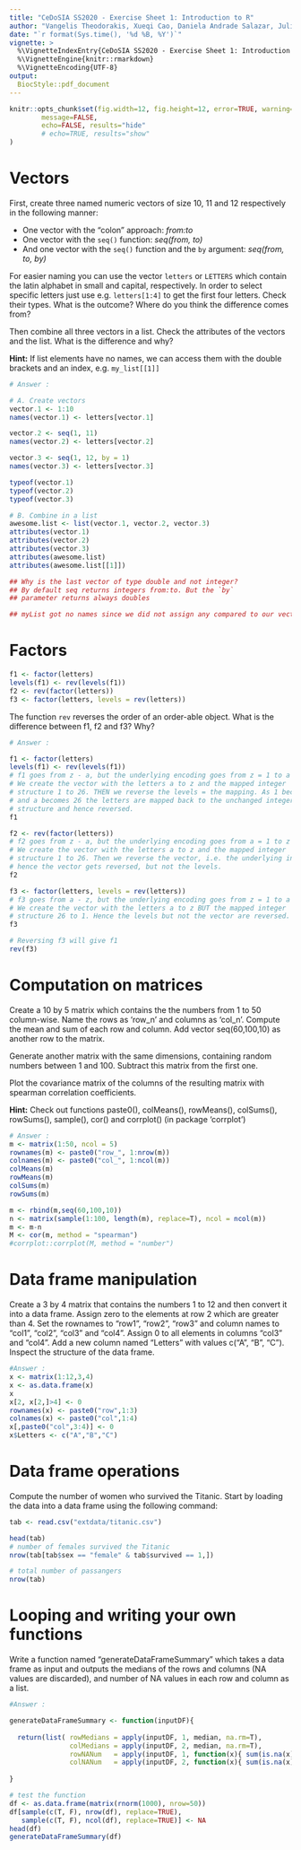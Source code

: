 ```yaml
---
title: "CeDoSIA SS2020 - Exercise Sheet 1: Introduction to R"
author: "Vangelis Theodorakis, Xueqi Cao, Daniela Andrade Salazar, Julien Gagneur"
date: "`r format(Sys.time(), '%d %B, %Y')`"
vignette: >
  %\VignetteIndexEntry{CeDoSIA SS2020 - Exercise Sheet 1: Introduction to R}
  %\VignetteEngine{knitr::rmarkdown}
  %\VignetteEncoding{UTF-8}
output: 
  BiocStyle::pdf_document
---
```


```r
knitr::opts_chunk$set(fig.width=12, fig.height=12, error=TRUE, warning=FALSE,
        message=FALSE, 
        echo=FALSE, results="hide"
        # echo=TRUE, results="show"
)
```

# Vectors 

First, create three named numeric vectors of size 10, 11 and 12 respectively in the following manner: 

- One vector with the "colon" approach: *from:to*
- One vector with the `seq()` function: *seq(from, to)*
- And one vector with the `seq()` function and the `by` argument: *seq(from, to, by)*

For easier naming you can use the vector `letters` or `LETTERS` which contain the latin alphabet in small and capital, respectively. In order to select specific letters just use e.g. `letters[1:4]` to get the first four letters. 
Check their types. What is the outcome? Where do you think the difference comes from?

Then combine all three vectors in a list. Check the attributes of the vectors and the list. What is the difference and why?


**Hint:** If list elements have no names, we can access them with the double brackets and an index, e.g. `my_list[[1]]`

```r
# Answer :

# A. Create vectors
vector.1 <- 1:10
names(vector.1) <- letters[vector.1]

vector.2 <- seq(1, 11)
names(vector.2) <- letters[vector.2]

vector.3 <- seq(1, 12, by = 1)
names(vector.3) <- letters[vector.3]

typeof(vector.1)
typeof(vector.2)
typeof(vector.3)

# B. Combine in a list
awesome.list <- list(vector.1, vector.2, vector.3)
attributes(vector.1)
attributes(vector.2)
attributes(vector.3)
attributes(awesome.list)
attributes(awesome.list[[1]])

## Why is the last vector of type double and not integer?
## By default seq returns integers from:to. But the `by`
## parameter returns always doubles

## myList got no names since we did not assign any compared to our vectors
```

# Factors

```r
f1 <- factor(letters)
levels(f1) <- rev(levels(f1))
f2 <- rev(factor(letters))
f3 <- factor(letters, levels = rev(letters))
```

The function `rev` reverses the order of an order-able object. What is the difference between f1, f2 and f3? Why?

```r

# Answer :

f1 <- factor(letters)
levels(f1) <- rev(levels(f1))
# f1 goes from z - a, but the underlying encoding goes from z = 1 to a = 26
# We create the vector with the letters a to z and the mapped integer 
# structure 1 to 26. THEN we reverse the levels = the mapping. As 1 becomes z
# and a becomes 26 the letters are mapped back to the unchanged integer
# structure and hence reversed.
f1

f2 <- rev(factor(letters))
# f2 goes from z - a, but the underlying encoding goes from a = 1 to z = 26
# We create the vector with the letters a to z and the mapped integer 
# structure 1 to 26. Then we reverse the vector, i.e. the underlying integers,
# hence the vector gets reversed, but not the levels.
f2

f3 <- factor(letters, levels = rev(letters))
# f3 goes from a - z, but the underlying encoding goes from z = 1 to a = 26. 
# We create the vector with the letters a to z BUT the mapped integer 
# structure 26 to 1. Hence the levels but not the vector are reversed.
f3

# Reversing f3 will give f1
rev(f3)
```

# Computation on matrices

Create a 10 by 5 matrix which contains the the numbers from 1 to 50 column-wise. Name the rows as 'row_n' and columns as 'col_n'. Compute the mean and sum of each row and column. Add vector seq(60,100,10) as another row to the matrix. 

Generate another matrix with the same dimensions, containing random numbers between 1 and 100. Subtract this matrix from the first one. 

Plot the covariance matrix of the columns of the resulting matrix with spearman correlation coefficients.

**Hint:** Check out functions paste0(), colMeans(), rowMeans(), colSums(), rowSums(), sample(), cor() and corrplot() (in package 'corrplot') 


```r
# Answer :
m <- matrix(1:50, ncol = 5) 
rownames(m) <- paste0("row_", 1:nrow(m))
colnames(m) <- paste0("col_", 1:ncol(m))
colMeans(m)
rowMeans(m)
colSums(m)
rowSums(m)

m <- rbind(m,seq(60,100,10))
n <- matrix(sample(1:100, length(m), replace=T), ncol = ncol(m))
m <- m-n
M <- cor(m, method = "spearman")
#corrplot::corrplot(M, method = "number")
```
#  Data frame manipulation

Create a 3 by 4 matrix that contains the numbers 1 to 12 and then convert it into a data frame. Assign zero to the elements at row 2 which are greater than 4. Set the rownames to "row1", "row2", "row3" and column names to "col1", "col2", "col3" and "col4". Assign 0 to all elements in columns "col3" and "col4". Add a new column named "Letters" with values c("A", "B", "C"). Inspect the structure of the data frame.

```r
#Answer :
x <- matrix(1:12,3,4)
x <- as.data.frame(x)
x
x[2, x[2,]>4] <- 0
rownames(x) <- paste0("row",1:3)
colnames(x) <- paste0("col",1:4)
x[,paste0("col",3:4)] <- 0
x$Letters <- c("A","B","C")
```

# Data frame operations
Compute the number of women who survived the Titanic. Start by loading the data into  a data frame using the following command:

```r
tab <- read.csv("extdata/titanic.csv")
```

```r
head(tab)
# number of females survived the Titanic
nrow(tab[tab$sex == "female" & tab$survived == 1,])

# total number of passangers 
nrow(tab)
```

# Looping and writing your own functions

Write a function named "generateDataFrameSummary" which takes a data frame as input and outputs the  medians of the rows and columns (NA values are discarded), and number of NA values in each row and column as a list.

```r
#Answer :

generateDataFrameSummary <- function(inputDF){
  
  return(list( rowMedians = apply(inputDF, 1, median, na.rm=T),
               colMedians = apply(inputDF, 2, median, na.rm=T),
               rowNANum   = apply(inputDF, 1, function(x){ sum(is.na(x)) }),
               colNANum   = apply(inputDF, 2, function(x){ sum(is.na(x)) })))
  
}

# test the function
df <- as.data.frame(matrix(rnorm(1000), nrow=50))
df[sample(c(T, F), nrow(df), replace=TRUE), 
   sample(c(T, F), ncol(df), replace=TRUE)] <- NA
head(df)
generateDataFrameSummary(df)
```
